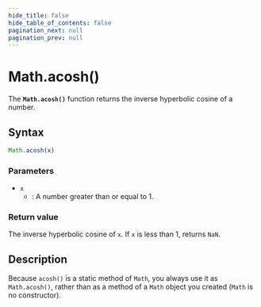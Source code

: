 ```yaml
---
hide_title: false
hide_table_of_contents: false
pagination_next: null
pagination_prev: null
---
```

# Math.acosh()

The **`Math.acosh()`** function returns the inverse hyperbolic cosine of a number.

## Syntax

```js
Math.acosh(x)
```

### Parameters

- `x`
  - : A number greater than or equal to 1.

### Return value

The inverse hyperbolic cosine of `x`. If `x` is less than 1, returns `NaN`.

## Description

Because `acosh()` is a static method of `Math`, you always use it as `Math.acosh()`, rather than as a method of a `Math` object you created (`Math` is no constructor).
